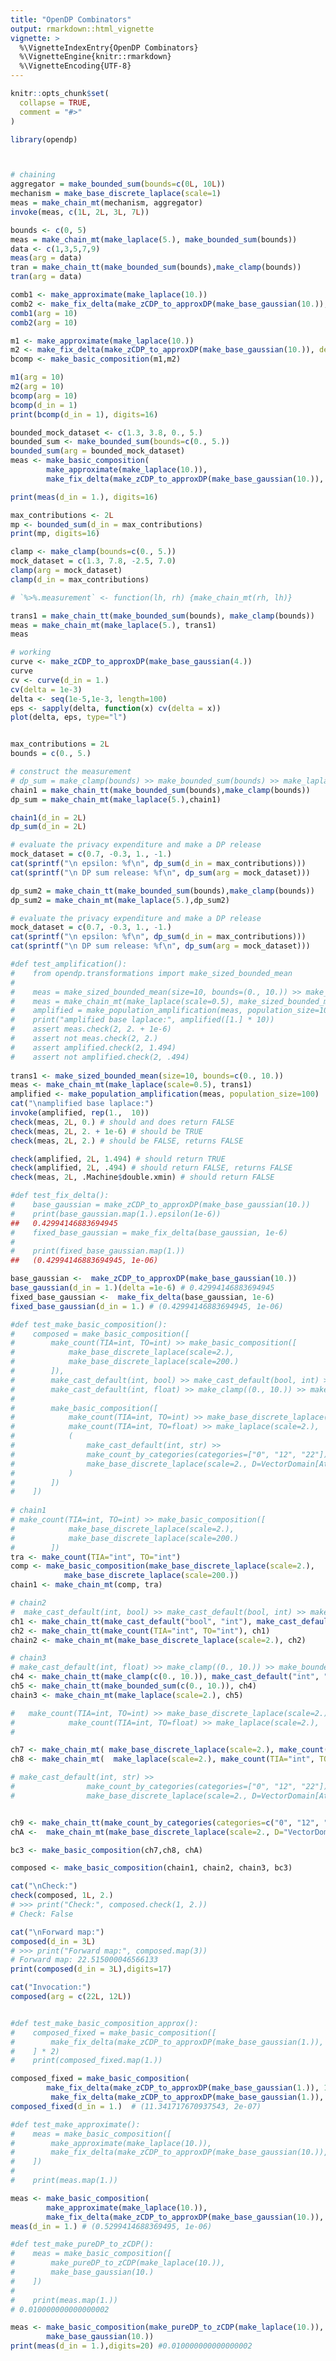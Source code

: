 ```yaml
---
title: "OpenDP Combinators"
output: rmarkdown::html_vignette
vignette: >
  %\VignetteIndexEntry{OpenDP Combinators}
  %\VignetteEngine{knitr::rmarkdown}
  %\VignetteEncoding{UTF-8}
---
```



```r
knitr::opts_chunk$set(
  collapse = TRUE,
  comment = "#>"
)
```

```r
library(opendp)
```


```r


# chaining
aggregator = make_bounded_sum(bounds=c(0L, 10L))
mechanism = make_base_discrete_laplace(scale=1)
meas = make_chain_mt(mechanism, aggregator)
invoke(meas, c(1L, 2L, 3L, 7L))

bounds <- c(0, 5)
meas = make_chain_mt(make_laplace(5.), make_bounded_sum(bounds))
data <- c(1,3,5,7,9)
meas(arg = data)
tran = make_chain_tt(make_bounded_sum(bounds),make_clamp(bounds))
tran(arg = data)

comb1 <- make_approximate(make_laplace(10.))
comb2 <- make_fix_delta(make_zCDP_to_approxDP(make_base_gaussian(10.)), delta=1e-6)
comb1(arg = 10)
comb2(arg = 10)

m1 <- make_approximate(make_laplace(10.))
m2 <- make_fix_delta(make_zCDP_to_approxDP(make_base_gaussian(10.)), delta=1e-6)
bcomp <- make_basic_composition(m1,m2)

m1(arg = 10)
m2(arg = 10)
bcomp(arg = 10)
bcomp(d_in = 1)
print(bcomp(d_in = 1), digits=16)

bounded_mock_dataset <- c(1.3, 3.8, 0., 5.)
bounded_sum <- make_bounded_sum(bounds=c(0., 5.))
bounded_sum(arg = bounded_mock_dataset)
meas <- make_basic_composition(
        make_approximate(make_laplace(10.)),
        make_fix_delta(make_zCDP_to_approxDP(make_base_gaussian(10.)), delta=1e-6))

print(meas(d_in = 1.), digits=16)

max_contributions <- 2L
mp <- bounded_sum(d_in = max_contributions)
print(mp, digits=16)

clamp <- make_clamp(bounds=c(0., 5.))
mock_dataset = c(1.3, 7.8, -2.5, 7.0)
clamp(arg = mock_dataset)
clamp(d_in = max_contributions)

# `%>%.measurement` <- function(lh, rh) {make_chain_mt(rh, lh)}

trans1 = make_chain_tt(make_bounded_sum(bounds), make_clamp(bounds))
meas = make_chain_mt(make_laplace(5.), trans1)
meas

# working
curve <- make_zCDP_to_approxDP(make_base_gaussian(4.))
curve
cv <- curve(d_in = 1.)
cv(delta = 1e-3)
delta <- seq(1e-5,1e-3, length=100)
eps <- sapply(delta, function(x) cv(delta = x))
plot(delta, eps, type="l")


max_contributions = 2L
bounds = c(0., 5.)

# construct the measurement
# dp_sum = make_clamp(bounds) >> make_bounded_sum(bounds) >> make_laplace(5.)
chain1 = make_chain_tt(make_bounded_sum(bounds),make_clamp(bounds))
dp_sum = make_chain_mt(make_laplace(5.),chain1)

chain1(d_in = 2L)
dp_sum(d_in = 2L)

# evaluate the privacy expenditure and make a DP release
mock_dataset = c(0.7, -0.3, 1., -1.)
cat(sprintf("\n epsilon: %f\n", dp_sum(d_in = max_contributions)))
cat(sprintf("\n DP sum release: %f\n", dp_sum(arg = mock_dataset)))

dp_sum2 = make_chain_tt(make_bounded_sum(bounds),make_clamp(bounds))
dp_sum2 = make_chain_mt(make_laplace(5.),dp_sum2)

# evaluate the privacy expenditure and make a DP release
mock_dataset = c(0.7, -0.3, 1., -1.)
cat(sprintf("\n epsilon: %f\n", dp_sum(d_in = max_contributions)))
cat(sprintf("\n DP sum release: %f\n", dp_sum(arg = mock_dataset)))

#def test_amplification():
#    from opendp.transformations import make_sized_bounded_mean
#
#    meas = make_sized_bounded_mean(size=10, bounds=(0., 10.)) >> make_laplace(scale=0.5)
#    meas = make_chain_mt(make_laplace(scale=0.5), make_sized_bounded_mean(size=10, bounds=(0., 10.)))
#    amplified = make_population_amplification(meas, population_size=100)
#    print("amplified base laplace:", amplified([1.] * 10))
#    assert meas.check(2, 2. + 1e-6)
#    assert not meas.check(2, 2.)
#    assert amplified.check(2, 1.494)
#    assert not amplified.check(2, .494)
    
trans1 <- make_sized_bounded_mean(size=10, bounds=c(0., 10.))
meas <- make_chain_mt(make_laplace(scale=0.5), trans1) 
amplified <- make_population_amplification(meas, population_size=100)
cat("\namplified base laplace:")
invoke(amplified, rep(1.,  10))
check(meas, 2L, 0.) # should and does return FALSE
check(meas, 2L, 2. + 1e-6) # should be TRUE
check(meas, 2L, 2.) # should be FALSE, returns FALSE

check(amplified, 2L, 1.494) # should return TRUE
check(amplified, 2L, .494) # should return FALSE, returns FALSE
check(meas, 2L, .Machine$double.xmin) # should return FALSE

#def test_fix_delta():
#    base_gaussian = make_zCDP_to_approxDP(make_base_gaussian(10.))
#    print(base_gaussian.map(1.).epsilon(1e-6))
##   0.42994146883694945
#    fixed_base_gaussian = make_fix_delta(base_gaussian, 1e-6)
#
#    print(fixed_base_gaussian.map(1.))
##   (0.42994146883694945, 1e-06)  

base_gaussian <-  make_zCDP_to_approxDP(make_base_gaussian(10.))
base_gaussian(d_in = 1.)(delta =1e-6) # 0.42994146883694945
fixed_base_gaussian <-  make_fix_delta(base_gaussian, 1e-6)
fixed_base_gaussian(d_in = 1.) # (0.42994146883694945, 1e-06)

#def test_make_basic_composition():
#    composed = make_basic_composition([
#        make_count(TIA=int, TO=int) >> make_basic_composition([
#            make_base_discrete_laplace(scale=2.), 
#            make_base_discrete_laplace(scale=200.)
#        ]), 
#        make_cast_default(int, bool) >> make_cast_default(bool, int) >> make_count(TIA=int, TO=int) >> make_base_discrete_laplace(scale=2.), 
#        make_cast_default(int, float) >> make_clamp((0., 10.)) >> make_bounded_sum((0., 10.)) >> make_laplace(scale=2.), 
#
#        make_basic_composition([
#            make_count(TIA=int, TO=int) >> make_base_discrete_laplace(scale=2.), 
#            make_count(TIA=int, TO=float) >> make_laplace(scale=2.),
#            (
#                make_cast_default(int, str) >> 
#                make_count_by_categories(categories=["0", "12", "22"]) >> 
#                make_base_discrete_laplace(scale=2., D=VectorDomain[AtomDomain[int]])
#            )
#        ])
#    ])
 
# chain1   
# make_count(TIA=int, TO=int) >> make_basic_composition([
#            make_base_discrete_laplace(scale=2.), 
#            make_base_discrete_laplace(scale=200.)
#        ])   
tra <- make_count(TIA="int", TO="int")
comp <- make_basic_composition(make_base_discrete_laplace(scale=2.), 
            make_base_discrete_laplace(scale=200.))   
chain1 <- make_chain_mt(comp, tra)

# chain2
#  make_cast_default(int, bool) >> make_cast_default(bool, int) >> make_count(TIA=int, TO=int) >> make_base_discrete_laplace(scale=2.)
ch1 <- make_chain_tt(make_cast_default("bool", "int"), make_cast_default("int", "bool"))
ch2 <- make_chain_tt(make_count(TIA="int", TO="int"), ch1)
chain2 <- make_chain_mt(make_base_discrete_laplace(scale=2.), ch2)

# chain3
# make_cast_default(int, float) >> make_clamp((0., 10.)) >> make_bounded_sum((0., 10.)) >> make_laplace(scale=2.)
ch4 <- make_chain_tt(make_clamp(c(0., 10.)), make_cast_default("int", "float"))
ch5 <- make_chain_tt(make_bounded_sum(c(0., 10.)), ch4)
chain3 <- make_chain_mt(make_laplace(scale=2.), ch5)

#   make_count(TIA=int, TO=int) >> make_base_discrete_laplace(scale=2.), 
#            make_count(TIA=int, TO=float) >> make_laplace(scale=2.),
#        

ch7 <- make_chain_mt( make_base_discrete_laplace(scale=2.), make_count(TIA="int", TO="int"))
ch8 <- make_chain_mt(  make_laplace(scale=2.), make_count(TIA="int", TO="float"))

# make_cast_default(int, str) >> 
#                make_count_by_categories(categories=["0", "12", "22"]) >> 
#                make_base_discrete_laplace(scale=2., D=VectorDomain[AtomDomain[int]])


ch9 <- make_chain_tt(make_count_by_categories(categories=c("0", "12", "22")), make_cast_default("int", "str"))
chA <-  make_chain_mt(make_base_discrete_laplace(scale=2., D="VectorDomain[AtomDomain[int]]"), ch9)

bc3 <- make_basic_composition(ch7,ch8, chA)

composed <- make_basic_composition(chain1, chain2, chain3, bc3)

cat("\nCheck:")
check(composed, 1L, 2.)
# >>> print("Check:", composed.check(1, 2.))
# Check: False

cat("\nForward map:")
composed(d_in = 3L)
# >>> print("Forward map:", composed.map(3))
# Forward map: 22.515000046566133
print(composed(d_in = 3L),digits=17)

cat("Invocation:")
composed(arg = c(22L, 12L))


#def test_make_basic_composition_approx():
#    composed_fixed = make_basic_composition([
#        make_fix_delta(make_zCDP_to_approxDP(make_base_gaussian(1.)), 1e-7)
#    ] * 2)
#    print(composed_fixed.map(1.))

composed_fixed = make_basic_composition(
        make_fix_delta(make_zCDP_to_approxDP(make_base_gaussian(1.)), 1e-7),
         make_fix_delta(make_zCDP_to_approxDP(make_base_gaussian(1.)), 1e-7))
composed_fixed(d_in = 1.)  # (11.341717670937543, 2e-07)

#def test_make_approximate():
#    meas = make_basic_composition([
#        make_approximate(make_laplace(10.)),
#        make_fix_delta(make_zCDP_to_approxDP(make_base_gaussian(10.)), delta=1e-6)
#    ])
#
#    print(meas.map(1.))

meas <- make_basic_composition(
        make_approximate(make_laplace(10.)),
        make_fix_delta(make_zCDP_to_approxDP(make_base_gaussian(10.)), delta=1e-6))
meas(d_in = 1.) # (0.5299414688369495, 1e-06)

#def test_make_pureDP_to_zCDP():
#    meas = make_basic_composition([
#        make_pureDP_to_zCDP(make_laplace(10.)),
#        make_base_gaussian(10.)
#    ])
#
#    print(meas.map(1.))
# 0.010000000000000002

meas <- make_basic_composition(make_pureDP_to_zCDP(make_laplace(10.)),
        make_base_gaussian(10.))
print(meas(d_in = 1.),digits=20) #0.010000000000000002
```